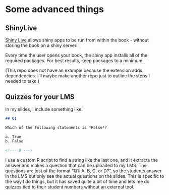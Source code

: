 # Some advanced things

## ShinyLive

[Shiny Live](https://topepo.github.io/shinylive-in-book-test/) allows shiny apps to be run from within the book - without storing the book on a shiny server!

Every time the user opens your book, the shiny app installs all of the required packages. For best results, keep packages to a minimum.

(This repo does not have an example because the extension adds dependencies. I'll maybe make another repo just to outline the steps I needed to take.)

## Quizzes for your LMS

In my slides, I include something like:

```md
## Q1

Which of the following statements is *False*?

a. True
b. False

<!--- B --->
```

I use a custom R script to find a string like the last one, and it extracts the answer and makes a question that can be uploaded to my LMS. The questions are just of the format "Q1: A, B, C, or D?", so the students answer in the LMS but only see the actual questions on the slides. This is specific to the way I do things, but it has saved quite a bit of time and lets me do quizzes tied to their student numbers without an external tool.
